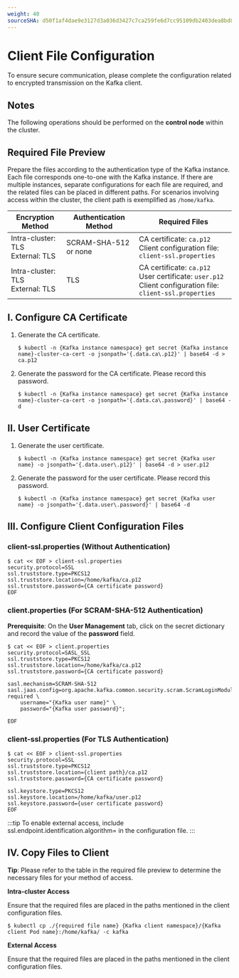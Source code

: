 ```yaml
---
weight: 40
sourceSHA: d50f1af4dae9e3127d3a036d3427c7ca259fe6d7cc95109db2403dea8bd8ba9f
---
```


# Client File Configuration

To ensure secure communication, please complete the configuration related to encrypted transmission on the Kafka client.

## Notes

The following operations should be performed on the **control node** within the cluster.

## Required File Preview

Prepare the files according to the authentication type of the Kafka instance. Each file corresponds one-to-one with the Kafka instance. If there are multiple instances, separate configurations for each file are required, and the related files can be placed in different paths. For scenarios involving access within the cluster, the client path is exemplified as `/home/kafka`.

| Encryption Method       | Authentication Method         | Required Files                                                                |
| ---------------------- | ---------------------------- | --------------------------------------------------------------------------- |
| Intra-cluster: TLS<br />External: TLS | SCRAM-SHA-512 or none               | CA certificate: `ca.p12`<br />Client configuration file: `client-ssl.properties`                      |
| Intra-cluster: TLS<br />External: TLS | TLS                           | CA certificate: `ca.p12`<br />User certificate: `user.p12`<br />Client configuration file: `client-ssl.properties` |

## I. Configure CA Certificate

1. Generate the CA certificate.

   ```
   $ kubectl -n {Kafka instance namespace} get secret {Kafka instance name}-cluster-ca-cert -o jsonpath='{.data.ca\.p12}' | base64 -d > ca.p12
   ```
2. Generate the password for the CA certificate. Please record this password.

   ```
   $ kubectl -n {Kafka instance namespace} get secret {Kafka instance name}-cluster-ca-cert -o jsonpath='{.data.ca\.password}' | base64 -d
   ```

## II. User Certificate

1. Generate the user certificate.

   ```
   $ kubectl -n {Kafka instance namespace} get secret {Kafka user name} -o jsonpath='{.data.user\.p12}' | base64 -d > user.p12
   ```

2. Generate the password for the user certificate. Please record this password.

   ```
   $ kubectl -n {Kafka instance namespace} get secret {Kafka user name} -o jsonpath='{.data.user\.password}' | base64 -d
   ```

## III. Configure Client Configuration Files

### client-ssl.properties (Without Authentication)


```
$ cat << EOF > client-ssl.properties
security.protocol=SSL
ssl.truststore.type=PKCS12
ssl.truststore.location=/home/kafka/ca.p12
ssl.truststore.password={CA certificate password}
EOF
```

### client.properties (For SCRAM-SHA-512 Authentication)

**Prerequisite**: On the **User Management** tab, click on the secret dictionary and record the value of the **password** field.


```
$ cat << EOF > client.properties
security.protocol=SASL_SSL
ssl.truststore.type=PKCS12
ssl.truststore.location=/home/kafka/ca.p12
ssl.truststore.password={CA certificate password}

sasl.mechanism=SCRAM-SHA-512
sasl.jaas.config=org.apache.kafka.common.security.scram.ScramLoginModule required \
    username="{Kafka user name}" \
    password="{Kafka user password}";

EOF
```

### client-ssl.properties (For TLS Authentication)


```
$ cat << EOF > client-ssl.properties
security.protocol=SSL
ssl.truststore.type=PKCS12
ssl.truststore.location={client path}/ca.p12
ssl.truststore.password={CA certificate password}

ssl.keystore.type=PKCS12
ssl.keystore.location=/home/kafka/user.p12
ssl.keystore.password={user certificate password}
EOF
```
:::tip
To enable external access, include ssl.endpoint.identification.algorithm= in the configuration file.
:::

## IV. Copy Files to Client

**Tip**: Please refer to the table in the required file preview to determine the necessary files for your method of access.

**Intra-cluster Access**

Ensure that the required files are placed in the paths mentioned in the client configuration files.

```
$ kubectl cp ./{required file name} {Kafka client namespace}/{Kafka client Pod name}:/home/kafka/ -c kafka
```

**External Access**

Ensure that the required files are placed in the paths mentioned in the client configuration files.
